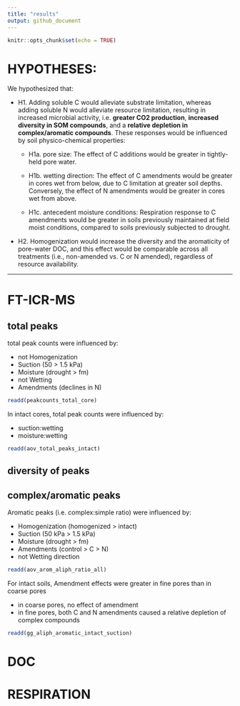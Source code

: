 ```yaml
---
title: "results"
output: github_document
---
```


```r
knitr::opts_chunk$set(echo = TRUE)
```

# HYPOTHESES:

We hypothesized that: 

- H1. Adding soluble C would alleviate substrate limitation, whereas adding soluble N would alleviate resource limitation, resulting in increased microbial activity, i.e. **greater CO2 production**, **increased diversity in SOM compounds**, and a **relative depletion in complex/aromatic compounds**. These responses would be influenced by soil physico-chemical properties:

    - H1a. pore size: The effect of C additions would be greater in tightly-held pore water. 

    - H1b. wetting direction: The effect of C amendments would be greater in cores wet from below, due to C limitation at greater soil depths. Conversely, the effect of N amendments would be greater in cores wet from above.
    
    - H1c. antecedent moisture conditions: Respiration response to C amendments would be greater in soils previously maintained at field moist conditions, compared to soils previously subjected to drought.

- H2. Homogenization would increase the diversity and the aromaticity of pore-water DOC, and this effect would be comparable across all treatments (i.e., non-amended vs. C or N amended), regardless of resource availability.

---

# FT-ICR-MS

## total peaks
total peak counts were influenced by:

- not Homogenization
- Suction (50 > 1.5 kPa)
- Moisture (drought > fm)
- not Wetting
- Amendments (declines in N)

```r
readd(peakcounts_total_core)
```

In intact cores, total peak counts were influenced by:

- suction:wetting
- moisture:wetting

```r
readd(aov_total_peaks_intact)
```



## diversity of peaks

## complex/aromatic peaks

Aromatic peaks (i.e. complex:simple ratio) were influenced by:

- Homogenization (homogenized > intact)
- Suction (50 kPa > 1.5 kPa)
- Moisture (drought > fm)
- Amendments (control > C > N)
- not Wetting direction

```r
readd(aov_arom_aliph_ratio_all)
```


For intact soils, Amendment effects were greater in fine pores than in coarse pores

- in coarse pores, no effect of amendment
- in fine pores, both C and N amendments caused a relative depletion of complex compounds

```r
readd(gg_aliph_aromatic_intact_suction)
```





# DOC

# RESPIRATION

